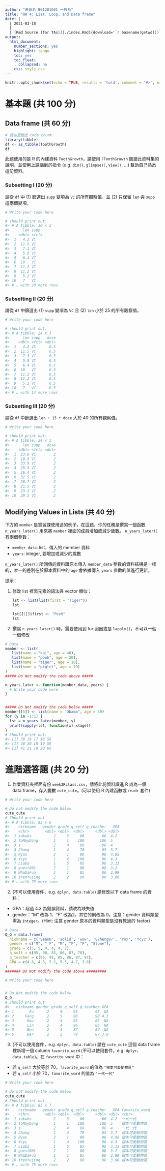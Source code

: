 ```yaml
---
author: "未命名 B01201001 一般系"
title: "HW 4: List, Loop, and Data frame"
date: | 
  | 2021-03-18
  |
  | [Rmd Source (for TAs)](./index.Rmd){download='`r basename(getwd())`.Rmd'}
output:
  html_document:
    number_sections: yes
    highlight: tango
    toc: yes
    toc_float:
      collapsed: no
    css: style.css
---
```


```r
knitr::opts_chunk$set(echo = TRUE, results = 'hold', comment = '#>', error = TRUE)
```


基本題 (共 100 分)
=========================


## Data frame (共 60 分)

```r
# 請勿更動此 code chunk
library(tibble)
df <- as_tibble(ToothGrowth)
df
```

此題使用的是 R 的內建資料 `ToothGrowth`，請使用 `?ToothGrowth` 閱讀此資料集的說明，並使用上課講到的指令 (e.g. `dim()`, `glimpse()`, `View()`, ...) 幫助自己熟悉這份資料。


### Subsetting I (20 分)

請從 `df` 中 (1) 篩選出 `supp` 變項為 `VC` 的所有觀察值，並 (2) 只保留 `len` 與 `supp` 這兩個變項。

```r
# Write your code here

# should print out:
#> # A tibble: 30 x 2
#>      len supp 
#>    <dbl> <fct>
#>  1   4.2 VC   
#>  2  11.5 VC   
#>  3   7.3 VC   
#>  4   5.8 VC   
#>  5   6.4 VC   
#>  6  10   VC   
#>  7  11.2 VC   
#>  8  11.2 VC   
#>  9   5.2 VC   
#> 10   7   VC   
#> # … with 20 more rows
```


### Subsetting II (20 分)

請從 `df` 中篩選出 (1) `supp` 變項為 `VC` 且 (2) `len` 小於 25 的所有觀察值。

```r
# Write your code here

# should print out:
#> # A tibble: 24 x 3
#>      len supp   dose
#>    <dbl> <fct> <dbl>
#>  1   4.2 VC      0.5
#>  2  11.5 VC      0.5
#>  3   7.3 VC      0.5
#>  4   5.8 VC      0.5
#>  5   6.4 VC      0.5
#>  6  10   VC      0.5
#>  7  11.2 VC      0.5
#>  8  11.2 VC      0.5
#>  9   5.2 VC      0.5
#> 10   7   VC      0.5
#> # … with 14 more rows
```


### Subsetting III (20 分)

請從 `df` 中篩選出 `len + 15 * dose` 大於 40 的所有觀察值。

```r
# Write your code here

# should print out:
#> # A tibble: 24 x 3
#>      len supp   dose
#>    <dbl> <fct> <dbl>
#>  1  23.6 VC        2
#>  2  18.5 VC        2
#>  3  33.9 VC        2
#>  4  25.5 VC        2
#>  5  26.4 VC        2
#>  6  32.5 VC        2
#>  7  26.7 VC        2
#>  8  21.5 VC        2
#>  9  23.3 VC        2
#> 10  29.5 VC        2
```


## Modifying Values in Lists (共 40 分)

下方的 `member` 是實習課使用過的例子。在這題，你的任務是撰寫一個函數 `n_years_later()` 用來將 `member` 裡面的成員增加或減少歲數。
`n_years_later()` 有兩個參數：

- `member_data`: list，傳入的 member 資料
- `years`: integer, 要增加或減少的歲數

`n_years_later()` 所回傳的資料跟原本傳入 `member_data` 參數的資料結構是一樣的，唯一的差別在於原本資料中的 `age` 會依據傳入 `years` 參數的值進行更新。


提示：

1. 修改 list 裡面元素的語法與 vector 類似：
  
    ```r
    lst <- list(list(first = "Tiger"))
    lst
    
    lst[[1]]$first <- "Pooh"
    lst
    ```

2. 撰寫 `n_years_later()` 時，需要使用到 for 迴圈或是 `lapply()`，不可以一個一個修改


```r
# Data 
member <- list(
   list(name = "kai", age = 40),
   list(name = "pooh", age = 20),
   list(name = "tiger", age = 18),
   list(name = "piglet", age = 19)
)
##### Do Not modify the code above #####

n_years_later <- function(member_data, years) {
  # Write your code here
}


##### Do Not modify the code below #####
member[[5]] <- list(name = "Obama", age = 59)
for (y in -1:1) {
  lst = n_years_later(member, y)
  print(sapply(lst, function(x) x$age))
}
# Should print out:
#> [1] 39 19 17 18 58
#> [1] 40 20 18 19 59
#> [1] 41 21 19 20 60
```


進階選答題 (共 20 分)
==========================

1. 作業資料夾裡面有份 `week3Rclass.csv`，請將此份資料讀進 R 成為一個 data.frame，存入變數 `cute_cute`。(可以使用 R 內建函數或 `readr` 套件)
   
```r
# Write your code here

# Do not modify the code below
cute_cute
# Should print out
#> # A tibble: 85 x 6
#>    nickname   gender grade q_self q_teacher   GPA
#>    <chr>       <dbl> <dbl>  <dbl>     <dbl> <dbl>
#>  1 iakuhs          2     5     60        60  4.2 
#>  2 ToMmyDong       1     1    100       100  5   
#>  3 s               2     4     60        90  4   
#>  4 Jhang           1     4     70        85  3.7 
#>  5 Ryan            2     1     80        90  4.05
#>  6 Ycyc            1     4    100        90  4.3 
#>  7 Liuba           1     5     85        90  3.13
#>  8 guest001        2     1     80        80  3.2 
#>  9 WhaDaFuq        1     1     85        80  2.99
#> 10 irenYujing      2     2     90        90  3.86
#> # … with 75 more rows
```
   

2. (不可以使用套件，e.g. `dplyr`、`data.table`)
請修改以下 data frame 的資料：
  - GPA：超過 4.3 為錯誤資料，請改為缺失值
  - gender："M" 改為 1、"F" 改為2。其它的則改為 0。注意：gender 資料類型需為 `integer`。(Hint: 注意 gender 原本的資料類型是沒有教過的 factor)

```r
# Data 
Q_Q = data.frame(
  nickname = c('SeanN', 'solid', 'wow', '87heng87', 'rox', 'Ycyc'),
  gender = c("M", " F", "M", "F", "F", "Stone"),
  grade = c(5, 5, 4, 4, 4, 2),
  q_self = c(95, 98, 85, 86, 87, 78),
  q_teacher = c(95, 98, 85, 86, 87, 87),
  GPA = c(4.8, 4.3, 5.2, 5.5, 4.7, 3.8)
)
####### Do Not modify the code above #########

# Write your code here


# Do Not modify the code below
Q_Q
# Should print out
#>   nickname gender grade q_self q_teacher GPA
#> 1       Fu      2     5     95        95  NA
#> 2     Fang      2     5     98        98 4.3
#> 3      Mau      2     4     85        85  NA
#> 4      Lin      2     4     86        86  NA
#> 5      Ben      2     4     87        87  NA
#> 6      Ber      2     2     78        87 3.8
```

3. (不可以使用套件，e.g. `dplyr`、`data.table`)
請在 `cute_cute` 這個 data frame 裡新增一個 column `favorite_word` (不可以使用套件，e.g. `dplyr`、`data.table`)。在 `favorite_word` 中：
  - 若 `q_self` 大於等於 70，`favorite_word` 的值為 `"根本可愛動物區"`
  - 若 `q_self` 小於 70，`favorite_word` 的值為 `"一代一代"`

  
```r
# Write your code here

# Do not modify the code below
cute_cute
# Should print out
#> # A tibble: 85 x 7
#>    nickname   gender grade q_self q_teacher   GPA favorite_word 
#>    <chr>       <dbl> <dbl>  <dbl>     <dbl> <dbl> <chr>         
#>  1 iakuhs          2     5     60        60  4.2  一代一代      
#>  2 ToMmyDong       1     1    100       100  5    根本可愛動物區
#>  3 s               2     4     60        90  4    一代一代      
#>  4 Jhang           1     4     70        85  3.7  根本可愛動物區
#>  5 Ryan            2     1     80        90  4.05 根本可愛動物區
#>  6 Ycyc            1     4    100        90  4.3  根本可愛動物區
#>  7 Liuba           1     5     85        90  3.13 根本可愛動物區
#>  8 guest001        2     1     80        80  3.2  根本可愛動物區
#>  9 WhaDaFuq        1     1     85        80  2.99 根本可愛動物區
#> 10 irenYujing      2     2     90        90  3.86 根本可愛動物區
#> # … with 75 more rows
```

  
  
  